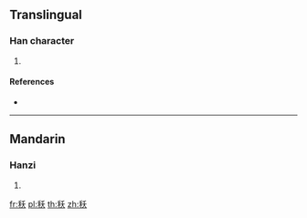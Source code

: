 {{character info/new}}
==Translingual==

===Han character===
{{Han char|rn=115|rad=禾|as=04|sn=9|four=|canj=HDHK}}

# {{defn|Han|sort=禾04}}

====References====
* {{Han ref|kx=0851.040|dkj=24963|hdz=42594.060|uh=79D7|ud=31191}}

----

==Mandarin==

===Hanzi===
{{cmn-hanzi|pin=[[bì]] ([[bi4]]), [[bié]] ([[bie2]]), [[yù]] ([[yu4]])|wg=pi<sup>4</sup>, pieh<sup>2</sup>, yü<sup>4</sup>}}

# {{defn|lang=cmn|sort=禾04}}

[[fr:秗]]
[[pl:秗]]
[[th:秗]]
[[zh:秗]]